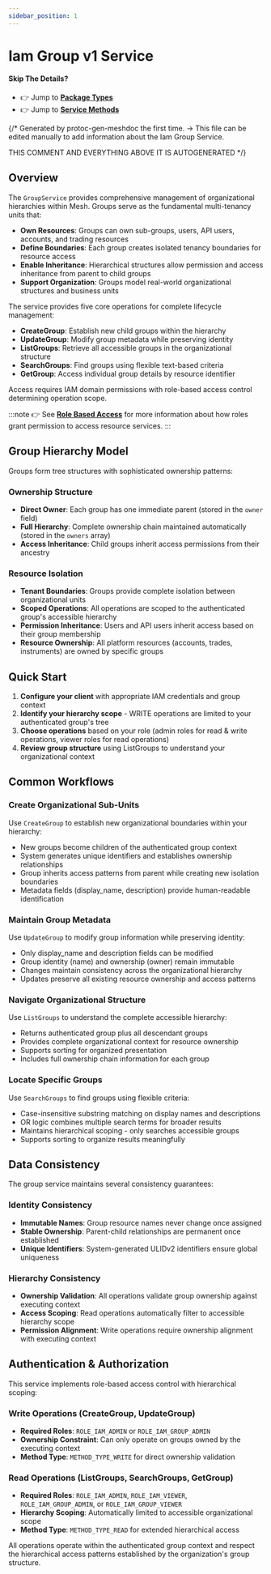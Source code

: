 ```yaml
---
sidebar_position: 1
---
```


# Iam Group v1 Service

#### Skip The Details?
- 👉 Jump to **[Package Types](/docs/api-reference/iam/group/v1/type)**
- 👉 Jump to **[Service Methods](/docs/api-reference/iam/group/v1/service)**

{/*
Generated by protoc-gen-meshdoc the first time.
-> This file can be edited manually to add information about the Iam Group Service.

THIS COMMENT AND EVERYTHING ABOVE IT IS AUTOGENERATED
*/}

## Overview

The `GroupService` provides comprehensive management of organizational hierarchies within Mesh. Groups serve as the fundamental multi-tenancy units that:

- **Own Resources**: Groups can own sub-groups, users, API users, accounts, and trading resources
- **Define Boundaries**: Each group creates isolated tenancy boundaries for resource access
- **Enable Inheritance**: Hierarchical structures allow permission and access inheritance from parent to child groups
- **Support Organization**: Groups model real-world organizational structures and business units

The service provides five core operations for complete lifecycle management:
- **CreateGroup**: Establish new child groups within the hierarchy
- **UpdateGroup**: Modify group metadata while preserving identity
- **ListGroups**: Retrieve all accessible groups in the organizational structure
- **SearchGroups**: Find groups using flexible text-based criteria
- **GetGroup**: Access individual group details by resource identifier

Access requires IAM domain permissions with role-based access control determining operation scope.

:::note
👉 See **[Role Based Access](/docs/architecture/role-based-access)** for more information about how roles grant permission to access resource services.
:::

## Group Hierarchy Model

Groups form tree structures with sophisticated ownership patterns:

### Ownership Structure
- **Direct Owner**: Each group has one immediate parent (stored in the `owner` field)
- **Full Hierarchy**: Complete ownership chain maintained automatically (stored in the `owners` array)
- **Access Inheritance**: Child groups inherit access permissions from their ancestry

### Resource Isolation
- **Tenant Boundaries**: Groups provide complete isolation between organizational units
- **Scoped Operations**: All operations are scoped to the authenticated group's accessible hierarchy
- **Permission Inheritance**: Users and API users inherit access based on their group membership
- **Resource Ownership**: All platform resources (accounts, trades, instruments) are owned by specific groups

## Quick Start

1. **Configure your client** with appropriate IAM credentials and group context
2. **Identify your hierarchy scope** - WRITE operations are limited to your authenticated group's tree
3. **Choose operations** based on your role (admin roles for read & write operations, viewer roles for read operations)
4. **Review group structure** using ListGroups to understand your organizational context

## Common Workflows

### Create Organizational Sub-Units
Use `CreateGroup` to establish new organizational boundaries within your hierarchy:
- New groups become children of the authenticated group context
- System generates unique identifiers and establishes ownership relationships
- Group inherits access patterns from parent while creating new isolation boundaries
- Metadata fields (display_name, description) provide human-readable identification

### Maintain Group Metadata
Use `UpdateGroup` to modify group information while preserving identity:
- Only display_name and description fields can be modified
- Group identity (name) and ownership (owner) remain immutable
- Changes maintain consistency across the organizational hierarchy
- Updates preserve all existing resource ownership and access patterns

### Navigate Organizational Structure
Use `ListGroups` to understand the complete accessible hierarchy:
- Returns authenticated group plus all descendant groups
- Provides complete organizational context for resource ownership
- Supports sorting for organized presentation
- Includes full ownership chain information for each group

### Locate Specific Groups
Use `SearchGroups` to find groups using flexible criteria:
- Case-insensitive substring matching on display names and descriptions
- OR logic combines multiple search terms for broader results
- Maintains hierarchical scoping - only searches accessible groups
- Supports sorting to organize results meaningfully

## Data Consistency

The group service maintains several consistency guarantees:

### Identity Consistency
- **Immutable Names**: Group resource names never change once assigned
- **Stable Ownership**: Parent-child relationships are permanent once established
- **Unique Identifiers**: System-generated ULIDv2 identifiers ensure global uniqueness

### Hierarchy Consistency  
- **Ownership Validation**: All operations validate group ownership against executing context
- **Access Scoping**: Read operations automatically filter to accessible hierarchy scope
- **Permission Alignment**: Write operations require ownership alignment with executing context

## Authentication & Authorization

This service implements role-based access control with hierarchical scoping:

### Write Operations (CreateGroup, UpdateGroup)
- **Required Roles**: `ROLE_IAM_ADMIN` or `ROLE_IAM_GROUP_ADMIN`
- **Ownership Constraint**: Can only operate on groups owned by the executing context
- **Method Type**: `METHOD_TYPE_WRITE` for direct ownership validation

### Read Operations (ListGroups, SearchGroups, GetGroup)  
- **Required Roles**: `ROLE_IAM_ADMIN`, `ROLE_IAM_VIEWER`, `ROLE_IAM_GROUP_ADMIN`, or `ROLE_IAM_GROUP_VIEWER`
- **Hierarchy Scoping**: Automatically limited to accessible organizational scope
- **Method Type**: `METHOD_TYPE_READ` for extended hierarchical access

All operations operate within the authenticated group context and respect the hierarchical access patterns established by the organization's group structure.